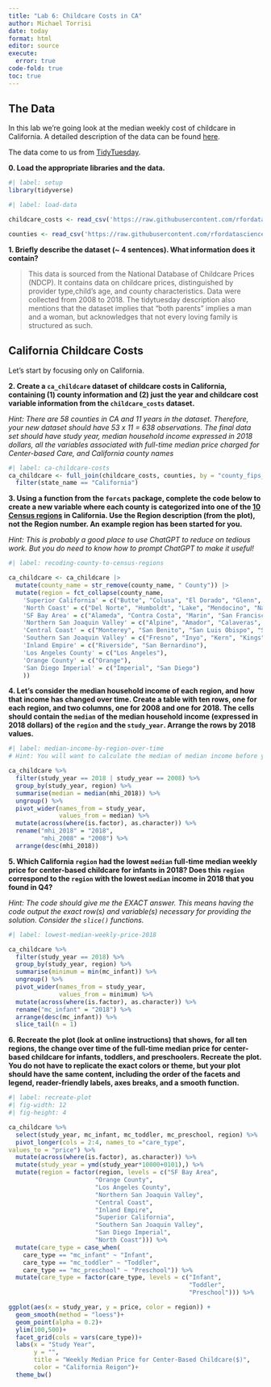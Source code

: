 ```yaml
---
title: "Lab 6: Childcare Costs in CA"
author: Michael Torrisi
date: today
format: html
editor: source
execute: 
  error: true
code-fold: true
toc: true
---
```


## The Data

In this lab we're going look at the median weekly cost of childcare in
California. A detailed description of the data can be found [here](https://github.com/rfordatascience/tidytuesday/blob/master/data/2023/2023-05-09/readme.md).

The data come to us from [TidyTuesday](https://github.com/rfordatascience/tidytuesday).

**0. Load the appropriate libraries and the data.**

```r
#| label: setup
library(tidyverse)
```

```r
#| label: load-data

childcare_costs <- read_csv('https://raw.githubusercontent.com/rfordatascience/tidytuesday/master/data/2023/2023-05-09/childcare_costs.csv')

counties <- read_csv('https://raw.githubusercontent.com/rfordatascience/tidytuesday/master/data/2023/2023-05-09/counties.csv')
```

**1. Briefly describe the dataset (~ 4 sentences). What information does it contain?**

> This data is sourced from the National Database of Childcare Prices (NDCP). It contains data on childcare prices, distinguished by  provider type,child's age, and county characteristics. Data were collected from 2008 to 2018. The tidytuesday description also mentions that the dataset implies that "both parents" implies a man and a woman, but acknowledges that not every loving family is structured as such.

## California Childcare Costs

Let's start by focusing only on California. 

**2. Create a `ca_childcare` dataset of childcare costs in California, containing (1) county information and (2) just the year and childcare cost variable information from the `childcare_costs` dataset.** 

*Hint: There are 58 counties in CA and 11 years in the dataset. Therefore, your new dataset should have 53 x 11 = 638 observations. The final data set should have study year, median household income expressed in 2018 dollars, all the variables associated with full-time median price charged for Center-based Care, and California county names*

```r
#| label: ca-childcare-costs
ca_childcare <- full_join(childcare_costs, counties, by = "county_fips_code") %>% 
  filter(state_name == "California")
```

**3. Using a function from the `forcats` package, complete the code below to create a new variable where each county is categorized into one of the [10 Census regions](https://census.ca.gov/regions/) in California. Use the Region description (from the plot), not the Region number. An example region has been started for you.**  

*Hint: This is probably a good place to use ChatGPT to reduce on tedious work. But you do need to know how to prompt ChatGPT to make it useful!*

```r
#| label: recoding-county-to-census-regions

ca_childcare <- ca_childcare |> 
  mutate(county_name = str_remove(county_name, " County")) |> 
  mutate(region = fct_collapse(county_name,
    'Superior California' = c("Butte", "Colusa", "El Dorado", "Glenn", "Lassen", "Modoc", "Nevada", "Placer", "Plumas", "Sacramento", "Shasta", "Sierra", "Siskiyou", "Sutter", "Tehama", "Yolo", "Yuba"),
    'North Coast' = c("Del Norte", "Humboldt", "Lake", "Mendocino", "Napa", "Sonoma", "Trinity"),
    'SF Bay Area' = c("Alameda", "Contra Costa", "Marin", "San Francisco", "San Mateo", "Santa Clara", "Solano"),
    'Northern San Joaquin Valley' = c("Alpine", "Amador", "Calaveras", "Madera", "Mariposa", "Merced", "Mono", "San Joaquin", "Stanislaus", "Tuolumne"),
    'Central Coast' = c("Monterey", "San Benito", "San Luis Obispo", "Santa Barbara", "Santa Cruz", "Ventura"),
    'Southern San Joaquin Valley' = c("Fresno", "Inyo", "Kern", "Kings", "Tulare"),
    'Inland Empire' = c("Riverside", "San Bernardino"),
    'Los Angeles County' = c("Los Angeles"),
    'Orange County' = c("Orange"),
    'San Diego Imperial' = c("Imperial", "San Diego")
    ))
```


**4. Let's consider the median household income of each region, and how that income has changed over time. Create a table with ten rows, one for each region, and two columns, one for 2008 and one for 2018. The cells should contain the `median` of the median household income (expressed in 2018 dollars) of the `region` and the `study_year`. Arrange the rows by 2018 values.**

```r
#| label: median-income-by-region-over-time
# Hint: You will want to calculate the median of median income before you make columns for 2008/2018 by transforming the data

ca_childcare %>% 
  filter(study_year == 2018 | study_year == 2008) %>% 
  group_by(study_year, region) %>% 
  summarise(median = median(mhi_2018)) %>% 
  ungroup() %>% 
  pivot_wider(names_from = study_year,
              values_from = median) %>% 
  mutate(across(where(is.factor), as.character)) %>% 
  rename("mhi_2018" = "2018",
         "mhi_2008" = "2008") %>% 
  arrange(desc(mhi_2018))
```



**5. Which California `region` had the lowest `median` full-time median weekly price for center-based childcare for infants in 2018? Does this `region` correspond to the `region` with the lowest `median` income in 2018 that you found in Q4?**  

*Hint: The code should give me the EXACT answer. This means having the code output the exact row(s) and variable(s) necessary for providing the solution. Consider the `slice()` functions.*

```r
#| label: lowest-median-weekly-price-2018

ca_childcare %>% 
  filter(study_year == 2018) %>% 
  group_by(study_year, region) %>% 
  summarise(minimum = min(mc_infant)) %>% 
  ungroup() %>% 
  pivot_wider(names_from = study_year,
              values_from = minimum) %>% 
  mutate(across(where(is.factor), as.character)) %>% 
  rename("mc_infant" = "2018") %>% 
  arrange(desc(mc_infant)) %>% 
  slice_tail(n = 1)
```

**6. Recreate the plot (look at online instructions) that shows, for all ten regions, the change over time of the full-time median price for center-based childcare for infants, toddlers, and preschoolers. Recreate the plot. You do not have to replicate the exact colors or theme, but your plot should have the same content, including the order of the facets and legend, reader-friendly labels, axes breaks, and a  smooth function.**


```r
#| label: recreate-plot
#| fig-width: 12
#| fig-height: 4

ca_childcare %>%
  select(study_year, mc_infant, mc_toddler, mc_preschool, region) %>% 
  pivot_longer(cols = 2:4, names_to ="care_type",
values_to = "price") %>%
  mutate(across(where(is.factor), as.character)) %>% 
  mutate(study_year = ymd(study_year*10000+0101),) %>% 
  mutate(region = factor(region, levels = c("SF Bay Area",
                        "Orange County",
                        "Los Angeles County",
                        "Northern San Joaquin Valley",
                        "Central Coast",
                        "Inland Empire",
                        "Superior California",
                        "Southern San Joaquin Valley",
                        "San Diego Imperial",
                        "North Coast"))) %>%
  mutate(care_type = case_when(
    care_type == "mc_infant" ~ "Infant",
    care_type == "mc_toddler" ~ "Toddler",
    care_type == "mc_preschool" ~ "Preschool")) %>%
  mutate(care_type = factor(care_type, levels = c("Infant",
                                                  "Toddler",
                                                  "Preschool"))) %>%

ggplot(aes(x = study_year, y = price, color = region)) +
  geom_smooth(method = "loess")+
  geom_point(alpha = 0.2)+
  ylim(100,500)+
  facet_grid(cols = vars(care_type))+
  labs(x = "Study Year",
       y = "",
       title = "Weekly Median Price for Center-Based Childcare($)",
       color = "California Reigon")+
  theme_bw()
```